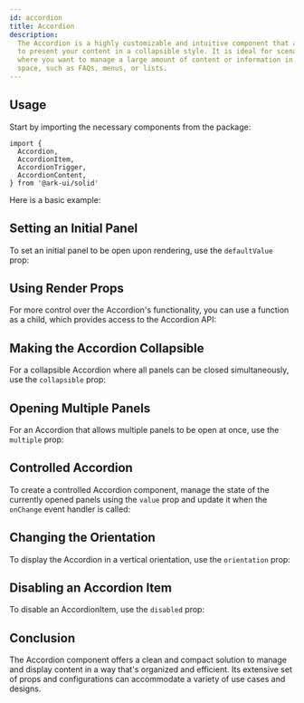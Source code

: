 ```yaml
---
id: accordion
title: Accordion
description:
  The Accordion is a highly customizable and intuitive component that allows you
  to present your content in a collapsible style. It is ideal for scenarios
  where you want to manage a large amount of content or information in a limited
  space, such as FAQs, menus, or lists.
---
```



## Usage

Start by importing the necessary components from the package:

```tsx
import {
  Accordion,
  AccordionItem,
  AccordionTrigger,
  AccordionContent,
} from '@ark-ui/solid'
```

Here is a basic example:

<Story id="Basic" />

## Setting an Initial Panel

To set an initial panel to be open upon rendering, use the `defaultValue` prop:

<Story id="Initial" />

## Using Render Props

For more control over the Accordion's functionality, you can use a function as a
child, which provides access to the Accordion API:

<Story id="RenderProp" />

## Making the Accordion Collapsible

For a collapsible Accordion where all panels can be closed simultaneously, use
the `collapsible` prop:

<Story id="Collapsible" />

## Opening Multiple Panels

For an Accordion that allows multiple panels to be open at once, use the
`multiple` prop:

<Story id="Multiple" />

## Controlled Accordion

To create a controlled Accordion component, manage the state of the currently
opened panels using the `value` prop and update it when the `onChange` event
handler is called:

<Story id="Controlled" />

## Changing the Orientation

To display the Accordion in a vertical orientation, use the `orientation` prop:

<Story id="Vertical" />

## Disabling an Accordion Item

To disable an AccordionItem, use the `disabled` prop:

<Story id="Disabled" />

## Conclusion

The Accordion component offers a clean and compact solution to manage and
display content in a way that's organized and efficient. Its extensive set of
props and configurations can accommodate a variety of use cases and designs.
